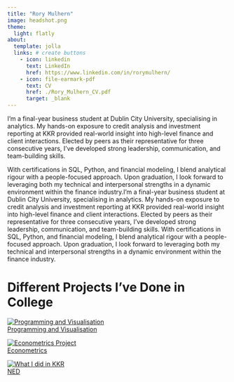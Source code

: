 ```yaml
---
title: "Rory Mulhern"
image: headshot.png
theme:
  light: flatly
about:
  template: jolla
  links: # create buttons
    - icon: linkedin 
      text: LinkedIn
      href: https://www.linkedin.com/in/rorymulhern/
    - icon: file-earmark-pdf
      text: CV
      href: ./Rory_Mulhern_CV.pdf
      target: _blank
---
```


I’m a final-year business student at Dublin City University, specialising in analytics. My hands-on exposure to credit analysis and investment reporting at KKR provided real-world insight into high-level finance and client interactions. Elected by peers as their representative for three consecutive years, I’ve developed strong leadership, communication, and team-building skills.

With certifications in SQL, Python, and financial modeling, I blend analytical rigour with a people-focused approach. Upon graduation, I look forward to leveraging both my technical and interpersonal strengths in a dynamic environment within the finance industry.I’m a final-year business student at Dublin City University, specialising in analytics. My hands-on exposure to credit analysis and investment reporting at KKR provided real-world insight into high-level finance and client interactions. Elected by peers as their representative for three consecutive years, I’ve developed strong leadership, communication, and team-building skills. With certifications in SQL, Python, and financial modeling, I blend analytical rigour with a people-focused approach. Upon graduation, I look forward to leveraging both my technical and interpersonal strengths in a dynamic environment within the finance industry.

# Different Projects I've Done in College

<div class="card-container">

  <a href="./data_project.qmd" class="card">
    <img src="car.jpg.webp" alt="Programming and Visualisation">
    <div class="card-overlay">Programming and Visualisation</div>
  </a>

  <a href="./econometrics_model.qmd" class="card">
    <img src="pension.jpg" alt="Econometrics Project">
    <div class="card-overlay">Econometrics</div>
  </a>

  <a href="./NED.qmd" class="card">
    <img src="NED.png" alt="What I did in KKR">
    <div class="card-overlay">NED</div>
  </a>

</div>